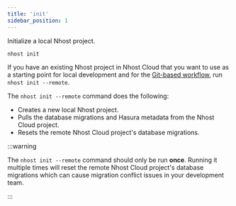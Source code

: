 ```yaml
---
title: 'init'
sidebar_position: 1
---
```


Initialize a local Nhost project.

```
nhost init
```

If you have an existing Nhost project in Nhost Cloud that you want to use as a starting point for local development and for the [Git-based workflow](/platform/git), run `nhost init --remote`.

The `nhost init --remote` command does the following:

- Creates a new local Nhost project.
- Pulls the database migrations and Hasura metadata from the Nhost Cloud project.
- Resets the remote Nhost Cloud project's database migrations.

:::warning

The `nhost init --remote` command should only be run **once**. Running it multiple times will reset the remote Nhost Cloud project's database migrations which can cause migration conflict issues in your development team.

:::
